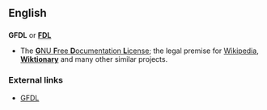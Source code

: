 ==English==

==={{Initialism}}===
'''GFDL''' or '''[[FDL]]'''
*The [[Wiktionary: GNU Free Documentation License|'''G'''NU '''F'''ree '''D'''ocumentation '''L'''icense]]; the legal premise for [[Wikipedia]], '''[[Wiktionary]]''' and many other similar projects.

===External links===
*[[w:FDL|GFDL]]